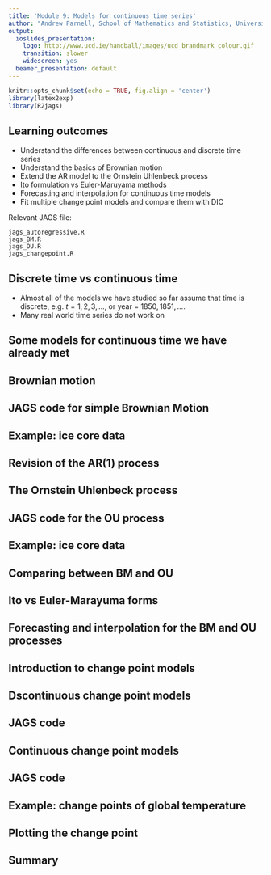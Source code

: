 ```yaml
---
title: 'Module 9: Models for continuous time series'
author: "Andrew Parnell, School of Mathematics and Statistics, University College Dublin"
output:
  ioslides_presentation:
    logo: http://www.ucd.ie/handball/images/ucd_brandmark_colour.gif
    transition: slower
    widescreen: yes
  beamer_presentation: default
---
```


```r
knitr::opts_chunk$set(echo = TRUE, fig.align = 'center')
library(latex2exp)
library(R2jags)
```


## Learning outcomes

- Understand the differences between continuous and discrete time series
- Understand the basics of Brownian motion
- Extend the AR model to the Ornstein Uhlenbeck process
- Ito formulation vs Euler-Maruyama methods
- Forecasting and interpolation for continuous time models
- Fit multiple change point models and compare them with DIC

Relevant JAGS file:
```
jags_autoregressive.R
jags_BM.R
jags_OU.R
jags_changepoint.R
```

## Discrete time vs continuous time

- Almost all of the models we have studied so far assume that time is discrete, e.g. $t=1, 2, 3, \ldots$, or year = $1850, 1851, \ldots$. 
- Many real world time series do not work on 

## Some models for continuous time we have already met


## Brownian motion


## JAGS code for simple Brownian Motion


## Example: ice core data


## Revision of the AR(1) process


## The Ornstein Uhlenbeck process


## JAGS code for the OU process


## Example: ice core data


## Comparing between BM and OU


## Ito vs Euler-Marayuma forms


## Forecasting and interpolation for the BM and OU processes


## Introduction to change point models


## Dscontinuous change point models


## JAGS code


## Continuous change point models


## JAGS code 


## Example: change points of global temperature


## Plotting the change point


## Summary


